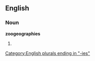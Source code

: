 ==English==

===Noun===
'''zoogeographies'''

# {{plural of|[[zoogeography]]}}

[[Category:English plurals ending in "-ies"]]